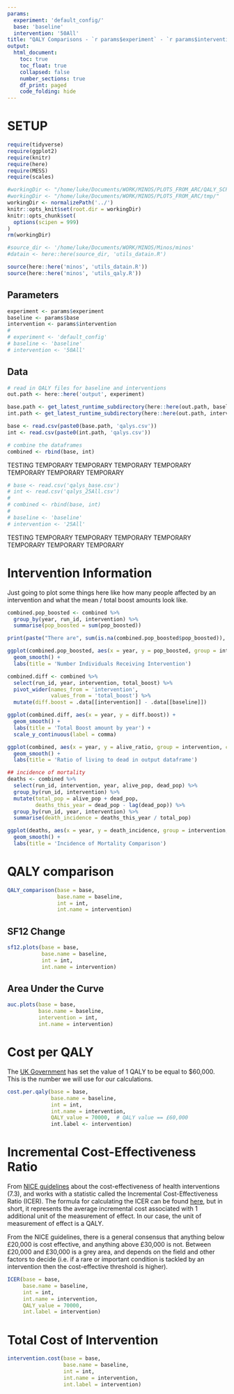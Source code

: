 ```yaml
---
params:
  experiment: 'default_config/'
  base: 'baseline'
  intervention: '50All'
title: "QALY Comparisons - `r params$experiment` - `r params$intervention` - `r params$baseline`"
output:
  html_document:
    toc: true
    toc_float: true
    collapsed: false
    number_sections: true
    df_print: paged
    code_folding: hide
---
```


# SETUP

```r

require(tidyverse)
require(ggplot2)
require(knitr)
require(here)
require(MESS)
require(scales)

#workingDir <- "/home/luke/Documents/WORK/MINOS/PLOTS_FROM_ARC/QALY_SCP_28Feb/QALY_analysis_SCP_test/"
#workingDir <- "/home/luke/Documents/WORK/MINOS/PLOTS_FROM_ARC/tmp/"
workingDir <- normalizePath('../')
knitr::opts_knit$set(root.dir = workingDir)
knitr::opts_chunk$set(
  options(scipen = 999)
)
rm(workingDir)
```

```r
#source_dir <- '/home/luke/Documents/WORK/MINOS/Minos/minos'
#datain <- here::here(source_dir, 'utils_datain.R')

source(here::here('minos', 'utils_datain.R'))
source(here::here('minos', 'utils_qaly.R'))
```

## Parameters

```r
experiment <- params$experiment
baseline <- params$base
intervention <- params$intervention
# 
# experiment <- 'default_config'
# baseline <- 'baseline'
# intervention <- '50All'
```


## Data

```r
# read in QALY files for baseline and interventions
out.path <- here::here('output', experiment)

base.path <- get_latest_runtime_subdirectory(here::here(out.path, baseline))
int.path <- get_latest_runtime_subdirectory(here::here(out.path, intervention))

base <- read.csv(paste0(base.path, 'qalys.csv'))
int <- read.csv(paste0(int.path, 'qalys.csv'))

# combine the dataframes
combined <- rbind(base, int)
```



TESTING TEMPORARY TEMPORARY TEMPORARY TEMPORARY TEMPORARY TEMPORARY TEMPORARY 
```r
# base <- read.csv('qalys_base.csv')
# int <- read.csv('qalys_25All.csv')
# 
# combined <- rbind(base, int)
# 
# baseline <- 'baseline'
# intervention <- '25All'
```
TESTING TEMPORARY TEMPORARY TEMPORARY TEMPORARY TEMPORARY TEMPORARY TEMPORARY 



# Intervention Information

Just going to plot some things here like how many people affected by an intervention and what the mean / total boost amounts look like.

```r
combined.pop_boosted <- combined %>%
  group_by(year, run_id, intervention) %>%
  summarise(pop_boosted = sum(pop_boosted))

print(paste("There are", sum(is.na(combined.pop_boosted$pop_boosted)), "NA pop_boosted values in combined.pop.boosted.", sep = ' '))

ggplot(combined.pop_boosted, aes(x = year, y = pop_boosted, group = intervention, colour = intervention)) +
  geom_smooth() +
  labs(title = 'Number Individuals Receiving Intervention')

combined.diff <- combined %>%
  select(run_id, year, intervention, total_boost) %>%
  pivot_wider(names_from = 'intervention',
              values_from = 'total_boost') %>%
  mutate(diff.boost = .data[[intervention]] - .data[[baseline]])

ggplot(combined.diff, aes(x = year, y = diff.boost)) +
  geom_smooth() +
  labs(title = 'Total Boost amount by year') +
  scale_y_continuous(label = comma)

ggplot(combined, aes(x = year, y = alive_ratio, group = intervention, colour = intervention)) +
  geom_smooth() +
  labs(title = 'Ratio of living to dead in output dataframe')

## incidence of mortality
deaths <- combined %>%
  select(run_id, intervention, year, alive_pop, dead_pop) %>%
  group_by(run_id, intervention) %>%
  mutate(total_pop = alive_pop + dead_pop,
         deaths_this_year = dead_pop - lag(dead_pop)) %>%
  group_by(run_id, year, intervention) %>%
  summarise(death_incidence = deaths_this_year / total_pop)

ggplot(deaths, aes(x = year, y = death_incidence, group = intervention, colour = intervention)) +
  geom_smooth() +
  labs(title = 'Incidence of Mortality Comparison')
```

# QALY comparison

```r
QALY_comparison(base = base,
                base.name = baseline,
                int = int,
                int.name = intervention)
```


## SF12 Change

```r
sf12.plots(base = base,
           base.name = baseline,
           int = int,
           int.name = intervention)
```


## Area Under the Curve

```r
auc.plots(base = base, 
          base.name = baseline,
          intervention = int,
          int.name = intervention)
```


# Cost per QALY

The [UK Government](https://www.gov.uk/government/publications/valuation-of-risks-to-life-and-health-monetary-value-of-a-life-year-voly/a-scoping-study-on-the-valuation-of-risks-to-life-and-health-the-monetary-value-of-a-life-year-voly) has set the value of 1 QALY to be equal to $60,000. This is the number we will use for our calculations.

```r
cost.per.qaly(base = base,
              base.name = baseline,
              int = int,
              int.name = intervention,
              QALY_value = 70000,  # QALY value == £60,000
              int.label <- intervention)
```


# Incremental Cost-Effectiveness Ratio

From [NICE guidelines](https://www.nice.org.uk/process/pmg6/chapter/assessing-cost-effectiveness) about the cost-effectiveness of health interventions (7.3), and works with a statistic called the Incremental Cost-Effectiveness Ratio (ICER). The formula for calculating the ICER can be found [here](https://en.wikipedia.org/wiki/Incremental_cost-effectiveness_ratio), but in short, it represents the average incremental cost associated with 1 additional unit of the measurement of effect. In our case, the unit of measurement of effect is a QALY. 

From the NICE guidelines, there is a general consensus that anything below £20,000 is cost effective, and anything above £30,000 is not. Between £20,000 and £30,000 is a grey area, and depends on the field and other factors to decide (i.e. if a rare or important condition is tackled by an intervention then the cost-effective threshold is higher). 

```r
ICER(base = base,
     base.name = baseline,
     int = int,
     int.name = intervention,
     QALY_value = 70000,
     int.label = intervention)
```

# Total Cost of Intervention

```r
intervention.cost(base = base,
                  base.name = baseline,
                  int = int,
                  int.name = intervention,
                  int.label = intervention)
```



```r

```

